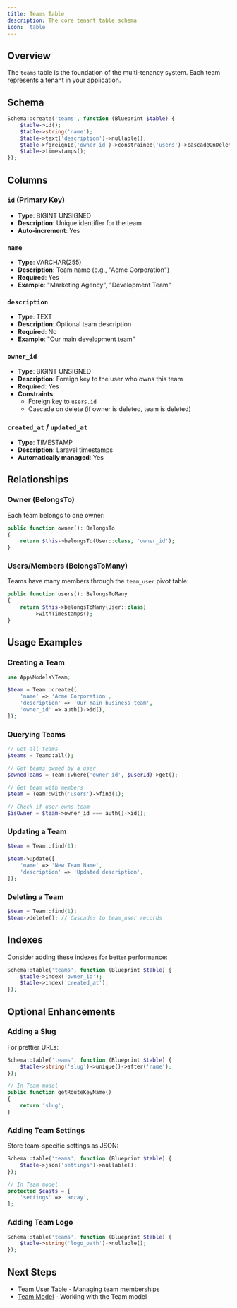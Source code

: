 ```yaml
---
title: Teams Table
description: The core tenant table schema
icon: 'table'
---
```


## Overview

The `teams` table is the foundation of the multi-tenancy system. Each team represents a tenant in your application.

## Schema

```php
Schema::create('teams', function (Blueprint $table) {
    $table->id();
    $table->string('name');
    $table->text('description')->nullable();
    $table->foreignId('owner_id')->constrained('users')->cascadeOnDelete();
    $table->timestamps();
});
```

## Columns

### `id` (Primary Key)
- **Type**: BIGINT UNSIGNED
- **Description**: Unique identifier for the team
- **Auto-increment**: Yes

### `name`
- **Type**: VARCHAR(255)
- **Description**: Team name (e.g., "Acme Corporation")
- **Required**: Yes
- **Example**: "Marketing Agency", "Development Team"

### `description`
- **Type**: TEXT
- **Description**: Optional team description
- **Required**: No
- **Example**: "Our main development team"

### `owner_id`
- **Type**: BIGINT UNSIGNED
- **Description**: Foreign key to the user who owns this team
- **Required**: Yes
- **Constraints**:
  - Foreign key to `users.id`
  - Cascade on delete (if owner is deleted, team is deleted)

### `created_at` / `updated_at`
- **Type**: TIMESTAMP
- **Description**: Laravel timestamps
- **Automatically managed**: Yes

## Relationships

### Owner (BelongsTo)
Each team belongs to one owner:

```php
public function owner(): BelongsTo
{
    return $this->belongsTo(User::class, 'owner_id');
}
```

### Users/Members (BelongsToMany)
Teams have many members through the `team_user` pivot table:

```php
public function users(): BelongsToMany
{
    return $this->belongsToMany(User::class)
        ->withTimestamps();
}
```

## Usage Examples

### Creating a Team

```php
use App\Models\Team;

$team = Team::create([
    'name' => 'Acme Corporation',
    'description' => 'Our main business team',
    'owner_id' => auth()->id(),
]);
```

### Querying Teams

```php
// Get all teams
$teams = Team::all();

// Get teams owned by a user
$ownedTeams = Team::where('owner_id', $userId)->get();

// Get team with members
$team = Team::with('users')->find(1);

// Check if user owns team
$isOwner = $team->owner_id === auth()->id();
```

### Updating a Team

```php
$team = Team::find(1);

$team->update([
    'name' => 'New Team Name',
    'description' => 'Updated description',
]);
```

### Deleting a Team

```php
$team = Team::find(1);
$team->delete(); // Cascades to team_user records
```

## Indexes

Consider adding these indexes for better performance:

```php
Schema::table('teams', function (Blueprint $table) {
    $table->index('owner_id');
    $table->index('created_at');
});
```

## Optional Enhancements

### Adding a Slug

For prettier URLs:

```php
Schema::table('teams', function (Blueprint $table) {
    $table->string('slug')->unique()->after('name');
});
```

```php
// In Team model
public function getRouteKeyName()
{
    return 'slug';
}
```

### Adding Team Settings

Store team-specific settings as JSON:

```php
Schema::table('teams', function (Blueprint $table) {
    $table->json('settings')->nullable();
});
```

```php
// In Team model
protected $casts = [
    'settings' => 'array',
];
```

### Adding Team Logo

```php
Schema::table('teams', function (Blueprint $table) {
    $table->string('logo_path')->nullable();
});
```

## Next Steps

- [Team User Table](/multi-tenancy/database/team-user-table) - Managing team memberships
- [Team Model](/multi-tenancy/teams/team-model) - Working with the Team model
